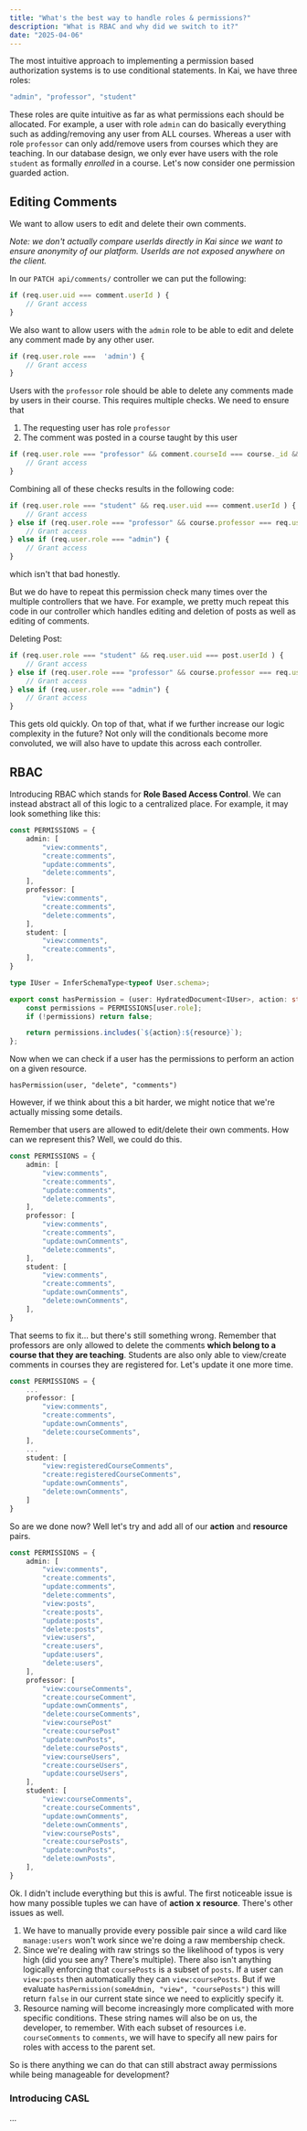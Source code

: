 ```yaml
---
title: "What's the best way to handle roles & permissions?"
description: "What is RBAC and why did we switch to it?"
date: "2025-04-06"
---
```

The most intuitive approach to implementing a permission based authorization systems is to use conditional statements. In Kai, we have three roles:
```typescript
"admin", "professor", "student"
```
These roles are quite intuitive as far as what permissions each should be allocated. For example, a user with role `admin` can do basically everything such as adding/removing any user from ALL courses. Whereas a user with role `professor` can only add/remove users from courses which they are teaching. In our database design, we only ever have users with the role `student` as formally *enrolled* in a course. Let's now consider one permission guarded action.
## Editing Comments

We want to allow users to edit and delete their own comments. 

*Note: we don't actually compare userIds directly in Kai since we want to ensure anonymity of our platform. UserIds are not exposed anywhere on the client.*

In our `PATCH api/comments/` controller we can put the following:
```typescript
if (req.user.uid === comment.userId ) {
	// Grant access
}
```
We also want to allow users with the `admin` role to be able to edit and delete any comment made by any other user.
```typescript
if (req.user.role ===  'admin') {
	// Grant access
}
```
Users with the `professor` role should be able to delete any comments made by users in their course. This requires multiple checks. We need to ensure that
1. The requesting user has role `professor`
2. The comment was posted in a course taught by this user
```typescript
if (req.user.role === "professor" && comment.courseId === course._id && course.professor === req.user.uid) {
	// Grant access
}
```

Combining all of these checks results in the following code:
```typescript
if (req.user.role === "student" && req.user.uid === comment.userId ) {
	// Grant access
} else if (req.user.role === "professor" && course.professor === req.user.uid && comment.courseId == course._id) {
	// Grant access
} else if (req.user.role === "admin") {
	// Grant access
}
```
which isn't that bad honestly. 

But we do have to repeat this permission check many times over the multiple controllers that we have. For example, we pretty much repeat this code in our controller which handles editing and deletion of posts as well as editing of comments. 

Deleting Post:
```typescript
if (req.user.role === "student" && req.user.uid === post.userId ) {
	// Grant access
} else if (req.user.role === "professor" && course.professor === req.user.uid && comment.courseId == course._id) {
	// Grant access
} else if (req.user.role === "admin") {
	// Grant access
}
```

This gets old quickly. On top of that, what if we further increase our logic complexity in the future? Not only will the conditionals become more convoluted, we will also have to update this across each controller. 

## RBAC

Introducing RBAC which stands for **Role Based Access Control**. We can instead abstract all of this logic to a centralized place. For example, it may look something like this:
```typescript
const PERMISSIONS = {
    admin: [
        "view:comments",
        "create:comments",
        "update:comments",
        "delete:comments",
    ],
    professor: [
        "view:comments",
        "create:comments",
        "delete:comments",
    ],
    student: [
        "view:comments",
        "create:comments",
    ],
}

type IUser = InferSchemaType<typeof User.schema>;

export const hasPermission = (user: HydratedDocument<IUser>, action: string, resource: string) => {
	const permissions = PERMISSIONS[user.role];
	if (!permissions) return false;

	return permissions.includes(`${action}:${resource}`);
};
```
Now when we can check if a user has the permissions to perform an action on a given resource. 

`hasPermission(user, "delete", "comments")`

However, if we think about this a bit harder, we might notice that we're actually missing some details.

Remember that users are allowed to edit/delete their own comments. How can we represent this? Well, we could do this.
```typescript
const PERMISSIONS = {
    admin: [
        "view:comments",
        "create:comments",
        "update:comments",
        "delete:comments",
    ],
    professor: [
        "view:comments",
        "create:comments",
		"update:ownComments",
        "delete:comments",
    ],
    student: [
        "view:comments",
        "create:comments",
		"update:ownComments",
		"delete:ownComments",
    ],
}
```
That seems to fix it... but there's still something wrong. Remember that professors are only allowed to delete the comments **which belong to a course that they are teaching**. Students are also only able to view/create comments in courses they are registered for. Let's update it one more time.
```typescript
const PERMISSIONS = {
    ...
    professor: [
        "view:comments",
        "create:comments",
		"update:ownComments",
        "delete:courseComments",
    ],
	...
	student: [
		"view:registeredCourseComments",
        "create:registeredCourseComments",
		"update:ownComments",
		"delete:ownComments",
	]
}
```

So are we done now? Well let's try and add all of our **action** and **resource** pairs. 

```typescript
const PERMISSIONS = {
    admin: [
        "view:comments",
        "create:comments",
        "update:comments",
        "delete:comments",
		"view:posts",
        "create:posts",
        "update:posts",
        "delete:posts",
		"view:users",
		"create:users",
		"update:users",
		"delete:users",
    ],
    professor: [
        "view:courseComments",
        "create:courseComment",
		"update:ownComments",
        "delete:courseComments",
		"view:coursePost"
		"create:coursePost"
		"update:ownPosts",
        "delete:coursePosts",
		"view:courseUsers",
		"create:courseUsers",
		"update:courseUsers",
    ],
    student: [
        "view:courseComments",
        "create:courseComments",
		"update:ownComments",
		"delete:ownComments",
		"view:coursePosts",
        "create:coursePosts",
        "update:ownPosts",
        "delete:ownPosts",
    ],
}
```
Ok. I didn't include everything but this is awful. The first noticeable issue is how many possible tuples we can have of **action** **x** **resource**.
There's other issues as well.

1. We have to manually provide every possible pair since a wild card like
`manage:users` won't work since we're doing a raw membership check.
2. Since we're dealing with raw strings so the likelihood of typos is very high (did you see any? There's multiple). There also isn't anything logically enforcing that `coursePosts` is a subset of `posts`. If a user can `view:posts` then automatically they can `view:coursePosts`. But if we evaluate `hasPermission(someAdmin, "view", "coursePosts")` this will return `false` in our current state since we need to explicitly specify it. 
3. Resource naming will become increasingly more complicated with more specific conditions. These string names will also be on us, the developer, to remember. With each subset of resources i.e. `courseComments` to `comments`, we will have to specify all new pairs for roles with access to the parent set.

So is there anything we can do that can still abstract away permissions while being manageable for development?

### Introducing CASL

...
